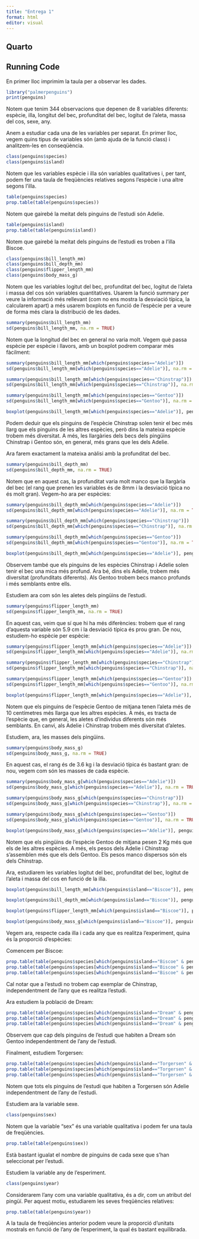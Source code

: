 ```yaml
---
title: "Entrega 1"
format: html
editor: visual
---
```


## Quarto

## Running Code

En primer lloc imprimim la taula per a observar les dades.

```r
library("palmerpenguins")
print(penguins)
```

Notem que tenim 344 observacions que depenen de 8 variables diferents: espècie, illa, longitut del bec, profunditat del bec, logitut de l'aleta, massa del cos, sexe, any.

Anem a estudiar cada una de les variables per separat. En primer lloc, vegem quins tipus de variables són (amb ajuda de la funció class) i analitzem-les en conseqüència.

```r
class(penguins$species)
class(penguins$island)
```

Notem que les variables espècie i illa són variables qualitatives i, per tant, podem fer una taula de freqüències relatives segons l'espècie i una altre segons l'illa.

```r
table(penguins$species)
prop.table(table(penguins$species))
```

Notem que gairebé la meitat dels pinguins de l'estudi són Adelie.

```r
table(penguins$island)
prop.table(table(penguins$island))
```

Notem que gairebé la meitat dels pinguins de l'estudi es troben a l'illa Biscoe.

```r
class(penguins$bill_length_mm)
class(penguins$bill_depth_mm)
class(penguins$flipper_length_mm)
class(penguins$body_mass_g)
```

Notem que les variables logitut del bec, profunditat del bec, logitut de l'aleta i massa del cos són variables quantitatives. Usarem la funció summary per veure la informació més rellevant (com no ens mostra la desviació típica, la calcularem apart) a més usarem boxplots en funció de l'espècie per a veure de forma més clara la distribució de les dades.

```r
summary(penguins$bill_length_mm)
sd(penguins$bill_length_mm, na.rm = TRUE)
```

Notem que la longitud del bec en general no varia molt. Vegem què passa espècie per espècie i llavors, amb un boxplot podrem comparar més fàcilment:

```r
summary(penguins$bill_length_mm[which(penguins$species=="Adelie")])
sd(penguins$bill_length_mm[which(penguins$species=="Adelie")], na.rm = TRUE)
```

```r
summary(penguins$bill_length_mm[which(penguins$species=="Chinstrap")])
sd(penguins$bill_length_mm[which(penguins$species=="Chinstrap")], na.rm = TRUE)
```

```r
summary(penguins$bill_length_mm[which(penguins$species=="Gentoo")])
sd(penguins$bill_length_mm[which(penguins$species=="Gentoo")], na.rm = TRUE)

```

```r
boxplot(penguins$bill_length_mm[which(penguins$species=="Adelie")], penguins$bill_length_mm[which(penguins$species=="Chinstrap")], penguins$bill_length_mm[which(penguins$species=="Gentoo")], names= c("Adelie", "Chinstrap","Gentoo"), xlab= "espècie", ylab= "longitut del bec(mm)")
```

Podem deduir que els pinguins de l'espècie Chinstrap solen tenir el bec més llarg que els pinguins de les altres espècies, però dins la mateixa espècie trobem més diversitat. A més, les llargàries dels becs dels pingüins Chinstrap i Gentoo són, en general, més grans que les dels Adelie.

Ara farem exactament la mateixa anàlisi amb la profunditat del bec.

```r
summary(penguins$bill_depth_mm)
sd(penguins$bill_depth_mm, na.rm = TRUE)
```

Notem que en aquest cas, la profunditat varia molt manco que la llargària del bec (el rang que prenen les variables és de 8mm i la desviació típica no és molt gran). Vegem-ho ara per espècies:

```r
summary(penguins$bill_depth_mm[which(penguins$species=="Adelie")])
sd(penguins$bill_depth_mm[which(penguins$species=="Adelie")], na.rm = TRUE)
```

```r
summary(penguins$bill_depth_mm[which(penguins$species=="Chinstrap")])
sd(penguins$bill_depth_mm[which(penguins$species=="Chinstrap")], na.rm = TRUE)

```

```r
summary(penguins$bill_depth_mm[which(penguins$species=="Gentoo")])
sd(penguins$bill_depth_mm[which(penguins$species=="Gentoo")], na.rm = TRUE)

```

```r
boxplot(penguins$bill_depth_mm[which(penguins$species=="Adelie")], penguins$bill_depth_mm[which(penguins$species=="Chinstrap")], penguins$bill_depth_mm[which(penguins$species=="Gentoo")], names= c("Adelie", "Chinstrap","Gentoo"), xlab= "espècie", ylab= "profunditat del bec(mm)")
```

Observem també que els pinguins de les espècies Chinstrap i Adelie solen tenir el bec una mica més profund. Ara bé, dins els Adelie, trobem més diversitat (profunditats diferents). Als Gentoo trobem becs manco profunds i més semblants entre ells.

Estudiem ara com són les aletes dels pingüins de l'estudi.

```r
summary(penguins$flipper_length_mm)
sd(penguins$flipper_length_mm, na.rm = TRUE)
```

En aquest cas, veim que sí que hi ha més diferències: trobem que el rang d'aquesta variable són 5.9 cm i la desviació típica és prou gran. De nou, estudiem-ho espècie per espècie:

```r
summary(penguins$flipper_length_mm[which(penguins$species=="Adelie")])
sd(penguins$flipper_length_mm[which(penguins$species=="Adelie")], na.rm = TRUE)

```

```r
summary(penguins$flipper_length_mm[which(penguins$species=="Chinstrap")])
sd(penguins$flipper_length_mm[which(penguins$species=="Chinstrap")], na.rm = TRUE)

```

```r
summary(penguins$flipper_length_mm[which(penguins$species=="Gentoo")])
sd(penguins$flipper_length_mm[which(penguins$species=="Gentoo")], na.rm = TRUE)

```

```r
boxplot(penguins$flipper_length_mm[which(penguins$species=="Adelie")], penguins$flipper_length_mm[which(penguins$species=="Chinstrap")], penguins$flipper_length_mm[which(penguins$species=="Gentoo")], names= c("Adelie", "Chinstrap","Gentoo"), xlab= "espècie", ylab= "longitut de l'aleta(mm)")
```

Notem que els pinguins de l'espècie Gentoo de mitjana tenen l'aleta més de 10 centímetres més llarga que les altres espècies. A més, es tracta de l'espècie que, en general, les aletes d'individus diferents són més semblants. En canvi, als Adelie i Chinstrap trobem més diversitat d'aletes.

Estudiem, ara, les masses dels pingüins.

```r
summary(penguins$body_mass_g)
sd(penguins$body_mass_g, na.rm = TRUE)
```

En aquest cas, el rang és de 3.6 kg i la desviació típica és bastant gran: de nou, vegem com són les masses de cada espècie.

```r
summary(penguins$body_mass_g[which(penguins$species=="Adelie")])
sd(penguins$body_mass_g[which(penguins$species=="Adelie")], na.rm = TRUE)
```

```r
summary(penguins$body_mass_g[which(penguins$species=="Chinstrap")])
sd(penguins$body_mass_g[which(penguins$species=="Chinstrap")], na.rm = TRUE)
```

```r
summary(penguins$body_mass_g[which(penguins$species=="Gentoo")])
sd(penguins$body_mass_g[which(penguins$species=="Gentoo")], na.rm = TRUE)
```

```r
boxplot(penguins$body_mass_g[which(penguins$species=="Adelie")], penguins$body_mass_g[which(penguins$species=="Chinstrap")], penguins$body_mass_g[which(penguins$species=="Gentoo")], names= c("Adelie", "Chinstrap","Gentoo"), xlab= "espècie", ylab= "massa del cos(g)")
```

Notem que els pingüins de l'espècie Gentoo de mitjana pesen 2 Kg més que els de les altres espècies. A més, els pesos dels Adelie i Chinstrap s'assemblen més que els dels Gentoo. Els pesos manco dispersos són els dels Chinstrap.

Ara, estudiarem les variables logitut del bec, profunditat del bec, logitut de l'aleta i massa del cos en funció de la illa.

```r
boxplot(penguins$bill_length_mm[which(penguins$island=="Biscoe")], penguins$bill_length_mm[which(penguins$island=="Dream")], penguins$bill_length_mm[which(penguins$island=="Torgersen")], names= c("Biscoe", "Dream ","Torgersen"), xlab= "Illa", ylab= "longitut del bec(mm)")
```

```r
boxplot(penguins$bill_depth_mm[which(penguins$island=="Biscoe")], penguins$bill_depth_mm[which(penguins$island=="Dream")], penguins$bill_depth_mm[which(penguins$island=="Torgersen")], names= c("Biscoe", "Dream ","Torgersen"), xlab= "Illa", ylab= "profunditat del bec(mm)")
```

```r
boxplot(penguins$flipper_length_mm[which(penguins$island=="Biscoe")], penguins$flipper_length_mm[which(penguins$island=="Dream")], penguins$flipper_length_mm[which(penguins$island=="Torgersen")], names= c("Biscoe", "Dream ","Torgersen"), xlab= "Illa", ylab= "Longitud de l'aleta (mm)")

```

```r
boxplot(penguins$body_mass_g[which(penguins$island=="Biscoe")], penguins$body_mass_g[which(penguins$island=="Dream")], penguins$body_mass_g[which(penguins$island=="Torgersen")], names= c("Biscoe", "Dream ","Torgersen"), xlab= "Illa", ylab= "Massa del cos (g)")
```

Vegem ara, respecte cada illa i cada any que es realitza l'experiment, quina és la proporció d'espècies:

Comencem per Biscoe:

```r
prop.table(table(penguins$species[which(penguins$island=="Biscoe" & penguins$year=="2007")]))
prop.table(table(penguins$species[which(penguins$island=="Biscoe" & penguins$year=="2008")]))
prop.table(table(penguins$species[which(penguins$island=="Biscoe" & penguins$year=="2009")]))

```

Cal notar que a l'estudi no trobem cap exemplar de Chinstrap, independentment de l'any que es realitza l'estudi.

Ara estudiem la població de Dream:

```r
prop.table(table(penguins$species[which(penguins$island=="Dream" & penguins$year=="2007")]))
prop.table(table(penguins$species[which(penguins$island=="Dream" & penguins$year=="2008")]))
prop.table(table(penguins$species[which(penguins$island=="Dream" & penguins$year=="2009")]))

```

Observem que cap dels pinguins de l'estudi que habiten a Dream són Gentoo independentment de l'any de l'estudi.

Finalment, estudiem Torgersen:

```r
prop.table(table(penguins$species[which(penguins$island=="Torgersen" & penguins$year=="2007")]))
prop.table(table(penguins$species[which(penguins$island=="Torgersen" & penguins$year=="2008")]))
prop.table(table(penguins$species[which(penguins$island=="Torgersen" & penguins$year=="2009")]))

```

Notem que tots els pinguins de l'estudi que habiten a Torgersen són Adelie independentment de l'any de l'estudi.

Estudiem ara la variable sexe.

```r
class(penguins$sex)
```

Notem que la variable "sex" és una variable qualitativa i podem fer una taula de freqüències.

```r
prop.table(table(penguins$sex))
```

Està bastant igualat el nombre de pinguins de cada sexe que s'han seleccionat per l'estudi.

Estudiem la variable any de l'esperiment.

```r
class(penguins$year)
```

Considerarem l'any com una variable qualitativa, és a dir, com un atribut del pingüí. Per aquest motiu, estudiarem les seves freqüències relatives:

```r
prop.table(table(penguins$year))
```

A la taula de freqüències anterior podem veure la proporció d'unitats mostrals en funció de l'any de l'esperiment, la qual és bastant equilibrada.

